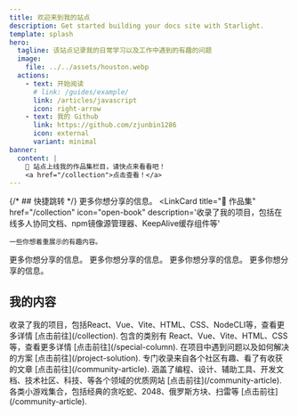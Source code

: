 ```yaml
---
title: 欢迎来到我的站点
description: Get started building your docs site with Starlight.
template: splash
hero:
  tagline: 该站点记录我的日常学习以及工作中遇到的有趣的问题
  image:
    file: ../../assets/houston.webp
  actions:
    - text: 开始阅读
      # link: /guides/example/
      link: /articles/javascript
      icon: right-arrow
    - text: 我的 Github
      link: https://github.com/zjunbin1286
      icon: external
      variant: minimal
banner:
  content: |
    📢 站点上线我的作品集栏目，请快点来看看吧！
    <a href="/collection">点击查看！</a>
---
```



{/* ## 快捷跳转 */}
<CardGrid>
  <LinkCard
    title="✍ 文章专栏"
    href="/special-column"
    icon="open-book"
    description='我的文章专栏，内容包括JavaScript、Vue、React、Node、HTML&CSS等'>
    更多你想分享的信息。
  </LinkCard>
  <LinkCard
    title="🌈 作品集"
    href="/collection"
    icon="open-book"
    description='收录了我的项目，包括在线多人协同文档、npm镜像源管理器、KeepAlive缓存组件等'
  >
    一些你想着重展示的有趣内容。
  </LinkCard>
  <LinkCard
    title="🔧 工作实际开发中的问题记录"
    href="/project-solution"
    icon="open-book"
    description='在工作项目中遇到问题以及如何解决的方案'>
    更多你想分享的信息。
  </LinkCard>
  <LinkCard
    title="🏂 社区转发"
    href="/community-article"
    icon="open-book"
    description='专门收录来自各个社区有趣、有技术含量的文章'>
    更多你想分享的信息。
  </LinkCard>
  <LinkCard
    title="🎈 站点导航"
    href="/special-column"
    description='涵盖了编程、设计、辅助工具、开发文档、技术社区、科技、等各个领域的优质网站'>
    更多你想分享的信息。
  </LinkCard>
  <LinkCard
    title="🎏 小游戏集合"
    href="/special-column"
    description='各类小游戏集合，包括经典的贪吃蛇、2048、俄罗斯方块、扫雷等'>
    更多你想分享的信息。
  </LinkCard>
</CardGrid>

## 我的内容

<CardGrid stagger>
	<Card title="作品集" icon="pencil">
		收录了我的项目，包括React、Vue、Vite、HTML、CSS、NodeCLI等，查看更多详情 [点击前往](/collection).
	</Card>
	<Card title="文章专栏" icon="open-book">
		包含的类别有 React、Vue、Vite、HTML、CSS等，查看更多详情 [点击前往](/special-column).
	</Card>
  <Card title="工作实际开发中的问题记录" icon="setting">
		在项目中遇到问题以及如何解决的方案 [点击前往](/project-solution).
	</Card>
  <Card title="社区转发" icon="nix">
		专门收录来自各个社区有趣、看了有收获的文章 [点击前往](/community-article).
	</Card>
    <Card title="站点导航" icon="nix">
		涵盖了编程、设计、辅助工具、开发文档、技术社区、科技、等各个领域的优质网站 [点击前往](/community-article).
	</Card>
    <Card title="小游戏集合" icon="nix">
		各类小游戏集合，包括经典的贪吃蛇、2048、俄罗斯方块、扫雷等 [点击前往](/community-article).
	</Card>
</CardGrid>
